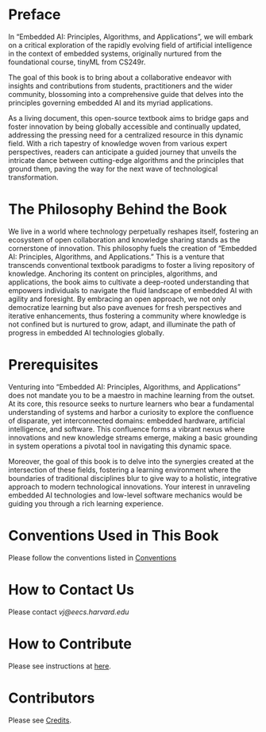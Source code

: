 # Preface {.unnumbered}

In "Embedded AI: Principles, Algorithms, and Applications", we will embark on a critical exploration of the rapidly evolving field of artificial intelligence in the context of embedded systems, originally nurtured from the foundational course, tinyML from CS249r. 

The goal of this book is to bring about a collaborative endeavor with insights and contributions from students, practitioners and the wider community, blossoming into a comprehensive guide that delves into the principles governing embedded AI and its myriad applications. 

As a living document, this open-source textbook aims to bridge gaps and foster innovation by being globally accessible and continually updated, addressing the pressing need for a centralized resource in this dynamic field. With a rich tapestry of knowledge woven from various expert perspectives, readers can anticipate a guided journey that unveils the intricate dance between cutting-edge algorithms and the principles that ground them, paving the way for the next wave of technological transformation.

# The Philosophy Behind the Book

We live in a world where technology perpetually reshapes itself, fostering an ecosystem of open collaboration and knowledge sharing stands as the cornerstone of innovation. This philosophy fuels the creation of "Embedded AI: Principles, Algorithms, and Applications." This is a venture that transcends conventional textbook paradigms to foster a living repository of knowledge. Anchoring its content on principles, algorithms, and applications, the book aims to cultivate a deep-rooted understanding that empowers individuals to navigate the fluid landscape of embedded AI with agility and foresight. By embracing an open approach, we not only democratize learning but also pave avenues for fresh perspectives and iterative enhancements, thus fostering a community where knowledge is not confined but is nurtured to grow, adapt, and illuminate the path of progress in embedded AI technologies globally.

# Prerequisites

Venturing into "Embedded AI: Principles, Algorithms, and Applications" does not mandate you to be a maestro in machine learning from the outset. At its core, this resource seeks to nurture learners who bear a fundamental understanding of systems and harbor a curiosity to explore the confluence of disparate, yet interconnected domains: embedded hardware, artificial intelligence, and software. This confluence forms a vibrant nexus where innovations and new knowledge streams emerge, making a basic grounding in system operations a pivotal tool in navigating this dynamic space.

Moreover, the goal of this book is to delve into the synergies created at the intersection of these fields, fostering a learning environment where the boundaries of traditional disciplines blur to give way to a holistic, integrative approach to modern technological innovations. Your interest in unraveling embedded AI technologies and low-level software mechanics would be guiding you through a rich learning experience. 

# Conventions Used in This Book

Please follow the conventions listed in [Conventions](./conventions.md)

# How to Contact Us

Please contact _vj@eecs.harvard.edu_

# How to Contribute

Please see instructions at [here](https://github.com/harvard-edge/cs249r_book).

# Contributors

Please see [Credits](./credits.md).